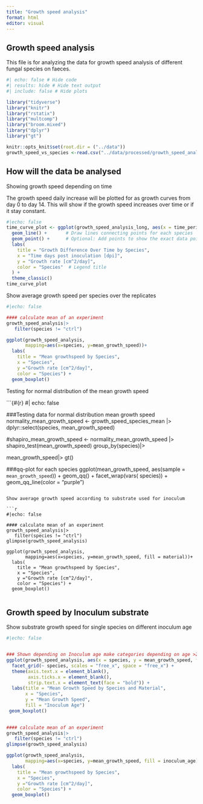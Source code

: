 ```yaml
---
title: "Growth speed analysis"
format: html
editor: visual
---
```


## Growth speed analysis

This file is for analyzing the data for growth speed analysis of different fungal species on faeces.

```r
#| echo: false # Hide code
#| results: hide # Hide text output
#| include: false # Hide plots

library("tidyverse")
library("knitr")
library("rstatix")
library("multcomp")
library("broom.mixed")
library("dplyr")
library("gt")

knitr::opts_knit$set(root.dir = ("../data"))
growth_speed_vs_species <-read.csv("../data/processed/growth_speed_analysis.csv")
```

## How will the data be analysed

Showing growth speed depending on time

The growth speed daily increase will be plotted for as growth curves from day 0 to day 14. This will show if the growth speed increases over time or if it stay constant.

```r
#|echo: false
time_curve_plot <- ggplot(growth_speed_analysis_long, aes(x = time_period, y = difference, color = species, group = interaction(species, id_treatment))) + # group aesthetic needed if you have multiple replicates per species plotted directly
  geom_line() +       # Draw lines connecting points for each species
  geom_point() +      # Optional: Add points to show the exact data points
  labs(
    title = "Growth Difference Over Time by Species",
    x = "Time days post inoculation [dpi]",
    y = "Growth rate [cm^2/day]",
    color = "Species"  # Legend title
  ) +
  theme_classic() 
time_curve_plot
```

Show average growth speed per species over the replicates

```r
#|echo: false

#### calculate mean of an experiment
growth_speed_analysis|>
   filter(species != "ctrl")

ggplot(growth_speed_analysis,
       mapping=aes(x=species, y=mean_growth_speed))+
  labs(
    title = "Mean growthspeed by Species",
    x = "Species",
    y ="Growth rate [cm^2/day]",
    color = "Species") +
  geom_boxplot()
```

Testing for normal distribution of the mean growth speed

```{#{r}
#| echo: false

###Testing data for normal distribution mean growth speed 
normality_mean_growth_speed <- growth_speed_species_mean |>
  dplyr::select(species, mean_growth_speed)

#shapiro_mean_growth_speed <- normality_mean_growth_speed |>
  shapiro_test(mean_growth_speed)
 group_by(species)|>

mean_growth_speed|>
  gt()

###qq-plot for each species 
ggplot(mean_growth_speed, aes(sample = `mean_growth_speed`)) +
  geom_qq() +
  facet_wrap(vars( species)) +
  geom_qq_line(color = "purple")
```

Show average growth speed according to substrate used for inoculum

```r
#|echo: false

#### calculate mean of an experiment
growth_speed_analysis|>
   filter(species != "ctrl")
glimpse(growth_speed_analysis)

ggplot(growth_speed_analysis,
       mapping=aes(x=species, y=mean_growth_speed, fill = material))+
  labs(
    title = "Mean growthspeed by Species",
    x = "Species",
    y ="Growth rate [cm^2/day]",
    color = "Species") +
  geom_boxplot()


```

## Growth speed by Inoculum substrate

Show substrate growth speed for single species on different inoculum age

```r
#|echo: false


### Shown depending on Inoculum age make categories depending on age >20 <20 ...
ggplot(growth_speed_analysis, aes(x = species, y = mean_growth_speed, fill = inoculum_age)) +
  facet_grid(~ species, scales = "free_x", space = "free_x") +
  theme(axis.text.x = element_blank(),
        axis.ticks.x = element_blank(),
        strip.text.x = element_text(face = "bold")) +
  labs(title = "Mean Growth Speed by Species and Material",
       x = "Species",
       y = "Mean Growth Speed",
       fill = "Inoculum Age")
 geom_boxplot() 
 

#### calculate mean of an experiment
growth_speed_analysis|>
   filter(species != "ctrl")
glimpse(growth_speed_analysis)

ggplot(growth_speed_analysis,
       mapping=aes(x=species, y=mean_growth_speed, fill = inoculum_age))+
  labs(
    title = "Mean growthspeed by Species",
    x = "Species",
    y ="Growth rate [cm^2/day]",
    color = "Species") +
  geom_boxplot()


```
